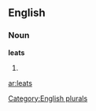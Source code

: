 
==English==

===Noun===
'''leats'''

# {{plural of|[[leat]]}}

[[Category:English plurals]]

[[ar:leats]]